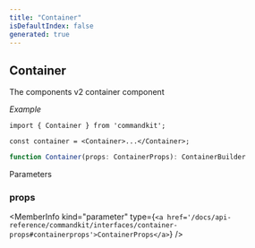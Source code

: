 ```yaml
---
title: "Container"
isDefaultIndex: false
generated: true
---
```



<!-- This file was generated from the CommandKit source. Do not modify. Instead, re-run the "docgen" script -->


## Container

<GenerationInfo sourceFile="packages/commandkit/src/components/display/container.ts" sourceLine="35" packageName="commandkit" />

The components v2 container component



*Example*

```tsx
import { Container } from 'commandkit';

const container = <Container>...</Container>;
```

```ts title="Signature"
function Container(props: ContainerProps): ContainerBuilder
```
Parameters

### props

<MemberInfo kind="parameter" type={`<a href='/docs/api-reference/commandkit/interfaces/container-props#containerprops'>ContainerProps</a>`} />

